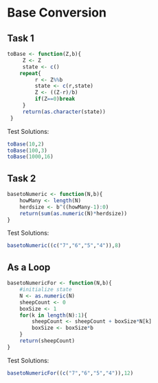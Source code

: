 # Base Conversion
## Task 1
```r
toBase <- function(Z,b){
     Z <- Z
     state <- c()
    repeat{
         r <- Z%%b
         state <- c(r,state)
         Z <- ((Z-r)/b)
         if(Z==0)break
     }
     return(as.character(state))
 }
```
Test Solutions:
```r
toBase(10,2)
toBase(100,3)
toBase(1000,16)
```

## Task 2
```r
basetoNumeric <- function(N,b){
    howMany <- length(N)
    herdsize <- b^((howMany-1):0)
    return(sum(as.numeric(N)*herdsize))
}
```
Test Solutions:
```r
basetoNumeric((c("7","6","5","4")),8)
```
## As a Loop
```r
basetoNumericFor <- function(N,b){
    #initialize state
    N <- as.numeric(N)
    sheepCount <- 0
    boxSize <- 1
    for(k in length(N):1){
        sheepCount <- sheepCount + boxSize*N[k]
        boxSize <- boxSize*b
    }
    return(sheepCount)
}
```
Test Solutions:
```r
basetoNumericFor((c("7","6","5","4")),12)
```